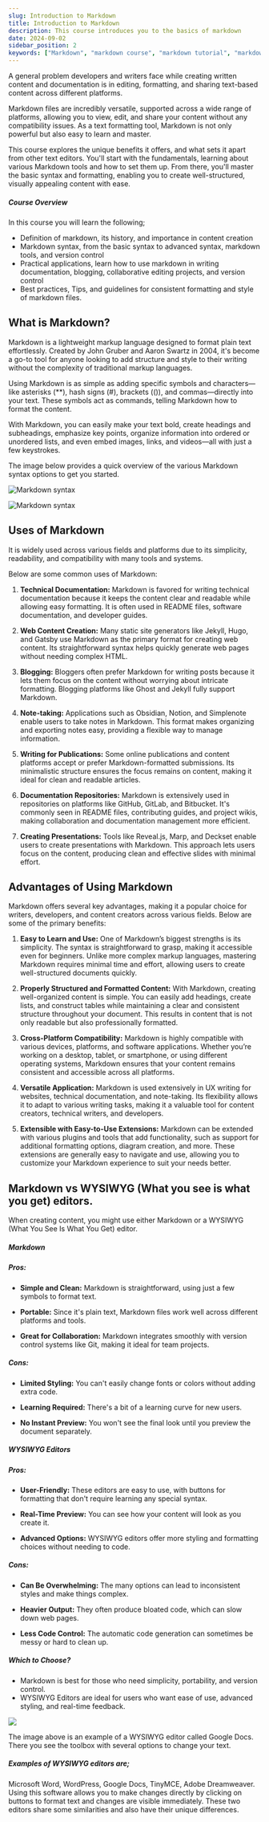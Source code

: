 ```yaml
---
slug: Introduction to Markdown
title: Introduction to Markdown
description: This course introduces you to the basics of markdown
date: 2024-09-02
sidebar_position: 2
keywords: ["Markdown", "markdown course", "markdown tutorial", "markdown syntax", "markdown tools"]
---
```



A general problem developers and writers face while creating written content and documentation is in editing, formatting, and sharing text-based content across different platforms.

Markdown files are incredibly versatile, supported across a wide range of platforms, allowing you to view, edit, and share your content without any compatibility issues. As a text formatting tool, Markdown is not only powerful but also easy to learn and master.

This course explores the unique benefits it offers, and what sets it apart from other text editors. You'll start with the fundamentals, learning about various Markdown tools and how to set them up. From there, you'll master the basic syntax and formatting, enabling you to create well-structured, visually appealing content with ease.

##### Course Overview

In this course you will learn the following;

- Definition of markdown, its history, and importance in content creation
- Markdown syntax, from the basic syntax to advanced syntax, markdown tools, and version control
- Practical applications, learn how to use markdown in writing documentation, blogging, collaborative editing projects, and version control
- Best practices, Tips, and guidelines for consistent formatting and style of markdown files.

## What is Markdown?

Markdown is a lightweight markup language designed to format plain text effortlessly. Created by John Gruber and Aaron Swartz in 2004, it's become a go-to tool for anyone looking to add structure and style to their writing without the complexity of traditional markup languages.

Using Markdown is as simple as adding specific symbols and characters—like asterisks (\*\*), hash signs (#), brackets (()), and commas—directly into your text. These symbols act as commands, telling Markdown how to format the content.

With Markdown, you can easily make your text bold, create headings and subheadings, emphasize key points, organize information into ordered or unordered lists, and even embed images, links, and videos—all with just a few keystrokes.

The image below provides a quick overview of the various Markdown syntax options to get you started.

![Markdown syntax](https://dev-to-uploads.s3.amazonaws.com/uploads/articles/8xydw5aw2zpv0ohtrlll.jpg)

![Markdown syntax](https://dev-to-uploads.s3.amazonaws.com/uploads/articles/boqgpzws45vvxykaf938.png)

## Uses of Markdown

It is widely used across various fields and platforms due to its simplicity, readability, and compatibility with many tools and systems.

Below are some common uses of Markdown:

1. **Technical Documentation:** Markdown is favored for writing technical documentation because it keeps the content clear and readable while allowing easy formatting. It is often used in README files, software documentation, and developer guides.

2. **Web Content Creation:** Many static site generators like Jekyll, Hugo, and Gatsby use Markdown as the primary format for creating web content. Its straightforward syntax helps quickly generate web pages without needing complex HTML.

3. **Blogging:** Bloggers often prefer Markdown for writing posts because it lets them focus on the content without worrying about intricate formatting. Blogging platforms like Ghost and Jekyll fully support Markdown.

4. **Note-taking:** Applications such as Obsidian, Notion, and Simplenote enable users to take notes in Markdown. This format makes organizing and exporting notes easy, providing a flexible way to manage information.

5. **Writing for Publications:** Some online publications and content platforms accept or prefer Markdown-formatted submissions. Its minimalistic structure ensures the focus remains on content, making it ideal for clean and readable articles.

6. **Documentation Repositories:** Markdown is extensively used in repositories on platforms like GitHub, GitLab, and Bitbucket. It's commonly seen in README files, contributing guides, and project wikis, making collaboration and documentation management more efficient.

7. **Creating Presentations:** Tools like Reveal.js, Marp, and Deckset enable users to create presentations with Markdown. This approach lets users focus on the content, producing clean and effective slides with minimal effort.

## Advantages of Using Markdown

Markdown offers several key advantages, making it a popular choice for writers, developers, and content creators across various fields. Below are some of the primary benefits:

1. **Easy to Learn and Use:** One of Markdown’s biggest strengths is its simplicity. The syntax is straightforward to grasp, making it accessible even for beginners. Unlike more complex markup languages, mastering Markdown requires minimal time and effort, allowing users to create well-structured documents quickly.

2. **Properly Structured and Formatted Content:** With Markdown, creating well-organized content is simple. You can easily add headings, create lists, and construct tables while maintaining a clear and consistent structure throughout your document. This results in content that is not only readable but also professionally formatted.

3. **Cross-Platform Compatibility:** Markdown is highly compatible with various devices, platforms, and software applications. Whether you’re working on a desktop, tablet, or smartphone, or using different operating systems, Markdown ensures that your content remains consistent and accessible across all platforms.

4. **Versatile Application:** Markdown is used extensively in UX writing for websites, technical documentation, and note-taking. Its flexibility allows it to adapt to various writing tasks, making it a valuable tool for content creators, technical writers, and developers.

5. **Extensible with Easy-to-Use Extensions:** Markdown can be extended with various plugins and tools that add functionality, such as support for additional formatting options, diagram creation, and more. These extensions are generally easy to navigate and use, allowing you to customize your Markdown experience to suit your needs better.

## Markdown vs WYSIWYG (What you see is what you get) editors.

When creating content, you might use either Markdown or a WYSIWYG (What You See Is What You Get) editor.

##### Markdown

##### Pros:

- **Simple and Clean:** Markdown is straightforward, using just a few symbols to format text.

- **Portable:** Since it's plain text, Markdown files work well across different platforms and tools.
- **Great for Collaboration:** Markdown integrates smoothly with version control systems like Git, making it ideal for team projects.

##### Cons:

- **Limited Styling:** You can't easily change fonts or colors without adding extra code.

- **Learning Required:** There's a bit of a learning curve for new users.

- **No Instant Preview:** You won't see the final look until you preview the document separately.

##### WYSIWYG Editors

##### Pros:

- **User-Friendly:** These editors are easy to use, with buttons for formatting that don't require learning any special syntax.

- **Real-Time Preview:** You can see how your content will look as you create it.
- **Advanced Options:** WYSIWYG editors offer more styling and formatting choices without needing to code.

##### Cons:

- **Can Be Overwhelming:** The many options can lead to inconsistent styles and make things complex.

- **Heavier Output:** They often produce bloated code, which can slow down web pages.
- **Less Code Control:** The automatic code generation can sometimes be messy or hard to clean up.

##### Which to Choose?

- Markdown is best for those who need simplicity, portability, and version control.
- WYSIWYG Editors are ideal for users who want ease of use, advanced styling, and real-time feedback.

![](https://dev-to-uploads.s3.amazonaws.com/uploads/articles/3tkobxmktetmd2d4gdo0.jpg)

The image above is an example of a WYSIWYG editor called Google Docs. There you see the toolbox with several options to change your text.

##### Examples of WYSIWYG editors are;

Microsoft Word, WordPress, Google Docs, TinyMCE, Adobe Dreamweaver. Using this software allows you to make changes directly by clicking on buttons to format text and changes are visible immediately.
These two editors share some similarities and also have their unique differences.